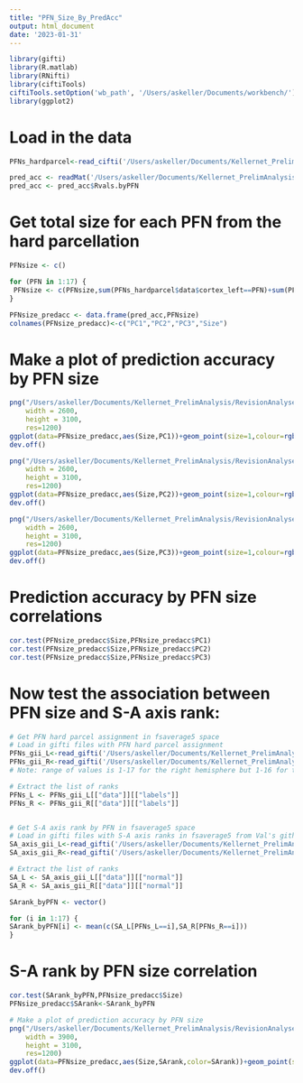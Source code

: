 ```yaml
---
title: "PFN_Size_By_PredAcc"
output: html_document
date: '2023-01-31'
---
```


```r
library(gifti)
library(R.matlab)
library(RNifti)
library(ciftiTools)
ciftiTools.setOption('wb_path', '/Users/askeller/Documents/workbench/')
library(ggplot2)
```


# Load in the data
```r
PFNs_hardparcel<-read_cifti('/Users/askeller/Documents/Kellernet_PrelimAnalysis/hardparcel_group.dscalar.nii')

pred_acc <- readMat('/Users/askeller/Documents/Kellernet_PrelimAnalysis/pred_acc_by_PFN.mat');
pred_acc <- pred_acc$Rvals.byPFN

```


# Get total size for each PFN from the hard parcellation
```r
PFNsize <- c()

for (PFN in 1:17) {
 PFNsize <- c(PFNsize,sum(PFNs_hardparcel$data$cortex_left==PFN)+sum(PFNs_hardparcel$data$cortex_right==PFN))
}

PFNsize_predacc <- data.frame(pred_acc,PFNsize)
colnames(PFNsize_predacc)<-c("PC1","PC2","PC3","Size")
```


# Make a plot of prediction accuracy by PFN size
```r
png("/Users/askeller/Documents/Kellernet_PrelimAnalysis/RevisionAnalyses_PFNsCog/SizeByPredAcc/Size_By_PredAcc_PC1.png",
    width = 2600, 
    height = 3100,
    res=1200)
ggplot(data=PFNsize_predacc,aes(Size,PC1))+geom_point(size=1,colour=rgb(33/255,80/255,113/255))+geom_smooth(method=lm,colour='black')+ theme(panel.grid.major = element_blank(), panel.grid.minor = element_blank(),panel.background = element_blank(), axis.line = element_line(colour = "black")) +ylab('General Cognition Pred Acc') + xlab('PFN Size')
dev.off() 

png("/Users/askeller/Documents/Kellernet_PrelimAnalysis/RevisionAnalyses_PFNsCog/SizeByPredAcc/Size_By_PredAcc_PC2.png",
    width = 2600, 
    height = 3100,
    res=1200)
ggplot(data=PFNsize_predacc,aes(Size,PC2))+geom_point(size=1,colour=rgb(33/255,80/255,113/255))+geom_smooth(method=lm,colour='black')+ theme(panel.grid.major = element_blank(), panel.grid.minor = element_blank(),panel.background = element_blank(), axis.line = element_line(colour = "black")) +ylab('Executive Function Pred Acc') + xlab('PFN Size')
dev.off() 

png("/Users/askeller/Documents/Kellernet_PrelimAnalysis/RevisionAnalyses_PFNsCog/SizeByPredAcc/Size_By_PredAcc_PC3.png",
    width = 2600, 
    height = 3100,
    res=1200)
ggplot(data=PFNsize_predacc,aes(Size,PC3))+geom_point(size=1,colour=rgb(33/255,80/255,113/255))+geom_smooth(method=lm,colour='black')+ theme(panel.grid.major = element_blank(), panel.grid.minor = element_blank(),panel.background = element_blank(), axis.line = element_line(colour = "black")) +ylab('Learning/Memory Pred Acc') + xlab('PFN Size')
dev.off() 
```


# Prediction accuracy by PFN size correlations
```r
cor.test(PFNsize_predacc$Size,PFNsize_predacc$PC1)
cor.test(PFNsize_predacc$Size,PFNsize_predacc$PC2)
cor.test(PFNsize_predacc$Size,PFNsize_predacc$PC3)
```


# Now test the association between PFN size and S-A axis rank:
```r
# Get PFN hard parcel assignment in fsaverage5 space
# Load in gifti files with PFN hard parcel assignment
PFNs_gii_L<-read_gifti('/Users/askeller/Documents/Kellernet_PrelimAnalysis/SpinTests/hardparcel_LH.fsaverage5.label.gii')
PFNs_gii_R<-read_gifti('/Users/askeller/Documents/Kellernet_PrelimAnalysis/SpinTests/hardparcel_RH.fsaverage5.label.gii')
# Note: range of values is 1-17 for the right hemisphere but 1-16 for the left hemisphere (network 17 is right lateralized)

# Extract the list of ranks
PFNs_L <- PFNs_gii_L[["data"]][["labels"]]
PFNs_R <- PFNs_gii_R[["data"]][["labels"]]


# Get S-A axis rank by PFN in fsaverage5 space
# Load in gifti files with S-A axis ranks in fsaverage5 from Val's github repo
SA_axis_gii_L<-read_gifti('/Users/askeller/Documents/Kellernet_PrelimAnalysis/SpinTests/SensorimotorAssociation_Axis_LH.fsaverage5.func.gii')
SA_axis_gii_R<-read_gifti('/Users/askeller/Documents/Kellernet_PrelimAnalysis/SpinTests/SensorimotorAssociation_Axis_RH.fsaverage5.func.gii')

# Extract the list of ranks
SA_L <- SA_axis_gii_L[["data"]][["normal"]]
SA_R <- SA_axis_gii_R[["data"]][["normal"]]

SArank_byPFN <- vector()

for (i in 1:17) {
SArank_byPFN[i] <- mean(c(SA_L[PFNs_L==i],SA_R[PFNs_R==i]))
}
```


# S-A rank by PFN size correlation
```r
cor.test(SArank_byPFN,PFNsize_predacc$Size)
PFNsize_predacc$SArank<-SArank_byPFN

# Make a plot of prediction accuracy by PFN size
png("/Users/askeller/Documents/Kellernet_PrelimAnalysis/RevisionAnalyses_PFNsCog/SizeByPredAcc/Size_By_SArank2.png",
    width = 3900, 
    height = 3100,
    res=1200)
ggplot(data=PFNsize_predacc,aes(Size,SArank,color=SArank))+geom_point(size=1)+geom_smooth(method=lm,colour='black')+ theme(panel.grid.major = element_blank(), panel.grid.minor = element_blank(),panel.background = element_blank(), axis.line = element_line(colour = "black")) +ylab('S-A Axis Rank') + xlab('PFN Size') + scale_color_gradient2(low = "goldenrod1", mid = "#f9f7fa", high = "#6f1282", aesthetics = "color", name = NULL,midpoint=26287) 
dev.off() 
```
